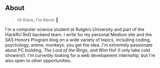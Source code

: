 ## About

> Hi there, I'm Kevin 👋

I'm a computer science student at Rutgers University and part of the HackRU RnD backend team. I write for my personal Medium site and the SAS Honors Program blog on a wide variety of topics, including coding, psychology, anime, monkeys, you get the idea. I'm extremely passionate about PC building, *The Lord of the Rings*, and Wim Hof (I only take cold showers!). I'm currently looking for a web development internship, but I'm also open to other opportunities.